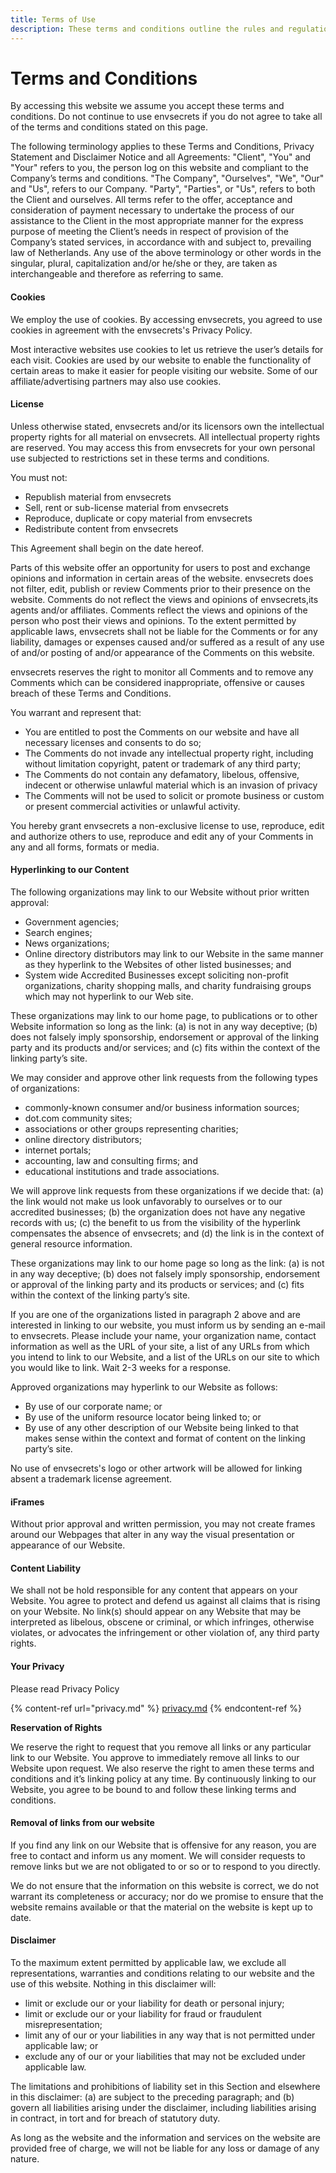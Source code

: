 ```yaml
---
title: Terms of Use
description: These terms and conditions outline the rules and regulations for the use of envsecrets's Website, located at https://envsecrets.com.
---
```


# Terms and Conditions

By accessing this website we assume you accept these terms and conditions. Do not continue to use envsecrets if you do not agree to take all of the terms and conditions stated on this page.

The following terminology applies to these Terms and Conditions, Privacy Statement and Disclaimer Notice and all Agreements: "Client", "You" and "Your" refers to you, the person log on this website and compliant to the Company’s terms and conditions. "The Company", "Ourselves", "We", "Our" and "Us", refers to our Company. "Party", "Parties", or "Us", refers to both the Client and ourselves. All terms refer to the offer, acceptance and consideration of payment necessary to undertake the process of our assistance to the Client in the most appropriate manner for the express purpose of meeting the Client’s needs in respect of provision of the Company’s stated services, in accordance with and subject to, prevailing law of Netherlands. Any use of the above terminology or other words in the singular, plural, capitalization and/or he/she or they, are taken as interchangeable and therefore as referring to same.

#### **Cookies**

We employ the use of cookies. By accessing envsecrets, you agreed to use cookies in agreement with the envsecrets's Privacy Policy.

Most interactive websites use cookies to let us retrieve the user’s details for each visit. Cookies are used by our website to enable the functionality of certain areas to make it easier for people visiting our website. Some of our affiliate/advertising partners may also use cookies.

#### **License**

Unless otherwise stated, envsecrets and/or its licensors own the intellectual property rights for all material on envsecrets. All intellectual property rights are reserved. You may access this from envsecrets for your own personal use subjected to restrictions set in these terms and conditions.

You must not:

* Republish material from envsecrets
* Sell, rent or sub-license material from envsecrets
* Reproduce, duplicate or copy material from envsecrets
* Redistribute content from envsecrets

This Agreement shall begin on the date hereof.

Parts of this website offer an opportunity for users to post and exchange opinions and information in certain areas of the website. envsecrets does not filter, edit, publish or review Comments prior to their presence on the website. Comments do not reflect the views and opinions of envsecrets,its agents and/or affiliates. Comments reflect the views and opinions of the person who post their views and opinions. To the extent permitted by applicable laws, envsecrets shall not be liable for the Comments or for any liability, damages or expenses caused and/or suffered as a result of any use of and/or posting of and/or appearance of the Comments on this website.

envsecrets reserves the right to monitor all Comments and to remove any Comments which can be considered inappropriate, offensive or causes breach of these Terms and Conditions.

You warrant and represent that:

* You are entitled to post the Comments on our website and have all necessary licenses and consents to do so;
* The Comments do not invade any intellectual property right, including without limitation copyright, patent or trademark of any third party;
* The Comments do not contain any defamatory, libelous, offensive, indecent or otherwise unlawful material which is an invasion of privacy
* The Comments will not be used to solicit or promote business or custom or present commercial activities or unlawful activity.

You hereby grant envsecrets a non-exclusive license to use, reproduce, edit and authorize others to use, reproduce and edit any of your Comments in any and all forms, formats or media.

#### **Hyperlinking to our Content**

The following organizations may link to our Website without prior written approval:

* Government agencies;
* Search engines;
* News organizations;
* Online directory distributors may link to our Website in the same manner as they hyperlink to the Websites of other listed businesses; and
* System wide Accredited Businesses except soliciting non-profit organizations, charity shopping malls, and charity fundraising groups which may not hyperlink to our Web site.

These organizations may link to our home page, to publications or to other Website information so long as the link: (a) is not in any way deceptive; (b) does not falsely imply sponsorship, endorsement or approval of the linking party and its products and/or services; and (c) fits within the context of the linking party’s site.

We may consider and approve other link requests from the following types of organizations:

* commonly-known consumer and/or business information sources;
* dot.com community sites;
* associations or other groups representing charities;
* online directory distributors;
* internet portals;
* accounting, law and consulting firms; and
* educational institutions and trade associations.

We will approve link requests from these organizations if we decide that: (a) the link would not make us look unfavorably to ourselves or to our accredited businesses; (b) the organization does not have any negative records with us; (c) the benefit to us from the visibility of the hyperlink compensates the absence of envsecrets; and (d) the link is in the context of general resource information.

These organizations may link to our home page so long as the link: (a) is not in any way deceptive; (b) does not falsely imply sponsorship, endorsement or approval of the linking party and its products or services; and (c) fits within the context of the linking party’s site.

If you are one of the organizations listed in paragraph 2 above and are interested in linking to our website, you must inform us by sending an e-mail to envsecrets. Please include your name, your organization name, contact information as well as the URL of your site, a list of any URLs from which you intend to link to our Website, and a list of the URLs on our site to which you would like to link. Wait 2-3 weeks for a response.

Approved organizations may hyperlink to our Website as follows:

* By use of our corporate name; or
* By use of the uniform resource locator being linked to; or
* By use of any other description of our Website being linked to that makes sense within the context and format of content on the linking party’s site.

No use of envsecrets's logo or other artwork will be allowed for linking absent a trademark license agreement.

#### **iFrames**

Without prior approval and written permission, you may not create frames around our Webpages that alter in any way the visual presentation or appearance of our Website.

#### **Content Liability**

We shall not be hold responsible for any content that appears on your Website. You agree to protect and defend us against all claims that is rising on your Website. No link(s) should appear on any Website that may be interpreted as libelous, obscene or criminal, or which infringes, otherwise violates, or advocates the infringement or other violation of, any third party rights.

#### **Your Privacy**

Please read Privacy Policy

{% content-ref url="privacy.md" %}
[privacy.md](privacy.md)
{% endcontent-ref %}

**Reservation of Rights**

We reserve the right to request that you remove all links or any particular link to our Website. You approve to immediately remove all links to our Website upon request. We also reserve the right to amen these terms and conditions and it’s linking policy at any time. By continuously linking to our Website, you agree to be bound to and follow these linking terms and conditions.

#### **Removal of links from our website**

If you find any link on our Website that is offensive for any reason, you are free to contact and inform us any moment. We will consider requests to remove links but we are not obligated to or so or to respond to you directly.

We do not ensure that the information on this website is correct, we do not warrant its completeness or accuracy; nor do we promise to ensure that the website remains available or that the material on the website is kept up to date.

#### **Disclaimer**

To the maximum extent permitted by applicable law, we exclude all representations, warranties and conditions relating to our website and the use of this website. Nothing in this disclaimer will:

* limit or exclude our or your liability for death or personal injury;
* limit or exclude our or your liability for fraud or fraudulent misrepresentation;
* limit any of our or your liabilities in any way that is not permitted under applicable law; or
* exclude any of our or your liabilities that may not be excluded under applicable law.

The limitations and prohibitions of liability set in this Section and elsewhere in this disclaimer: (a) are subject to the preceding paragraph; and (b) govern all liabilities arising under the disclaimer, including liabilities arising in contract, in tort and for breach of statutory duty.

As long as the website and the information and services on the website are provided free of charge, we will not be liable for any loss or damage of any nature.
